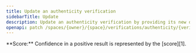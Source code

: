 ```yaml
---
title: Update an authenticity verification
sidebarTitle: Update
description: Update an authenticity verification by providing its new details.
openapi: patch /spaces/{owner}/{space}/verifications/authenticity/{verification}
---
```


<Note>
  **Score:** Confidence in a positive result
  is represented by the [score][1].
</Note>

[1]: /api-reference/verifications/scores
